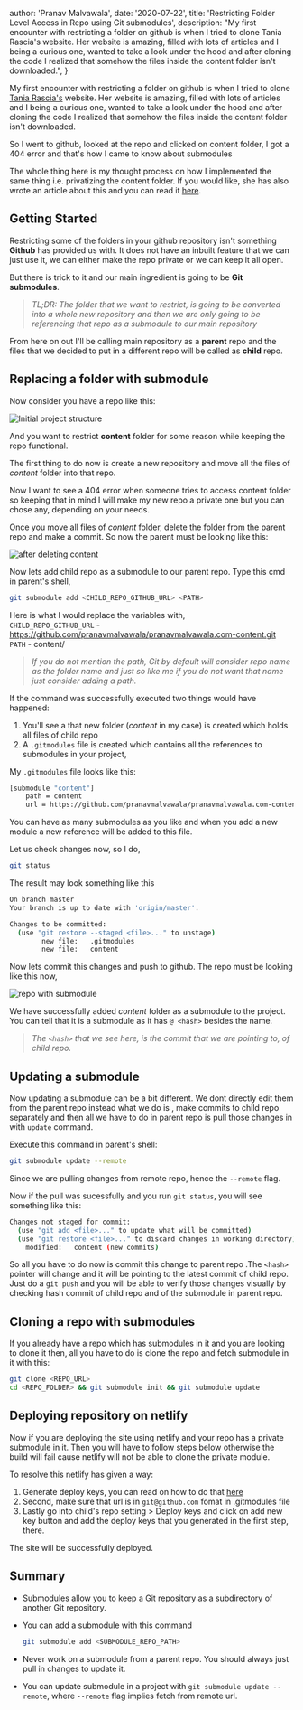 
  author: 'Pranav Malvawala',
  date: '2020-07-22',
  title: 'Restricting Folder Level Access in Repo using Git submodules',
  description:
    "My first encounter with restricting a folder on github is when I tried to clone Tania Rascia's website. Her website is amazing, filled with lots of articles and I being a curious one, wanted to take a look under the hood and after cloning the code I realized that somehow the files inside the content folder isn't downloaded.",
}


My first encounter with restricting a folder on github is when I tried to clone [Tania Rascia's](https://www.taniarascia.com/) website. Her website is amazing, filled with lots of articles and I being a curious one, wanted to take a look under the hood and after cloning the code I realized that somehow the files inside the content folder isn't downloaded.

So I went to github, looked at the repo and clicked on content folder, I got a 404 error and that's how I came to know about submodules

The whole thing here is my thought process on how I implemented the same thing i.e. privatizing the content folder. If you would like, she has also wrote an article about this and you can read it [here](https://www.taniarascia.com/git-submodules-private-content/).

## Getting Started

Restricting some of the folders in your github repository isn't something **Github** has provided us with. It does not have an inbuilt feature that we can just use it, we can either make the repo private or we can keep it all open.

But there is trick to it and our main ingredient is going to be **Git submodules**.

> _TL;DR: The folder that we want to restrict, is going to be converted into a whole new repository and then we are only going to be referencing that repo as a submodule to our main repository_

From here on out I'll be calling main repository as a **parent** repo and the files that we decided to put in a different repo will be called as **child** repo.

## Replacing a folder with submodule

Now consider you have a repo like this:

<Image src={initRepo} alt="Initial project structure" />

And you want to restrict **content** folder for some reason while keeping the repo functional.

The first thing to do now is create a new repository and move all the files of <i>content</i> folder into
that repo.

Now I want to see a 404 error when someone tries to access content folder so keeping that in mind I will make my new repo a private one but you can chose any, depending on your needs.

Once you move all files of <i>content</i> folder, delete the folder from the parent
repo and make a commit. So now the parent must be looking like this:

<Image src={deletedContent} alt="after deleting content" />

Now lets add child repo as a submodule to our parent repo. Type this cmd in parent's shell,

```bash
git submodule add <CHILD_REPO_GITHUB_URL> <PATH>
```

Here is what I would replace the variables with,  
`CHILD_REPO_GITHUB_URL` - https://github.com/pranavmalvawala/pranavmalvawala.com-content.git  
`PATH` - content/

> _If you do not mention the path, Git by default will consider repo name as the folder name and just so like me if you do not want that name just consider adding a path._

If the command was successfully executed two things would have happened:

1. You'll see a that new folder (_content_ in my case) is created which holds all files of child repo
2. A `.gitmodules` file is created which contains all the references to submodules in your project,

My `.gitmodules` file looks like this:

```bash
[submodule "content"]
	path = content
	url = https://github.com/pranavmalvawala/pranavmalvawala.com-content.git
```

You can have as many submodules as you like and when you add a new module a new reference will be added to this file.

Let us check changes now, so I do,

```bash
git status
```

The result may look something like this

```bash
On branch master
Your branch is up to date with 'origin/master'.

Changes to be committed:
  (use "git restore --staged <file>..." to unstage)
        new file:   .gitmodules
        new file:   content
```

Now lets commit this changes and push to github. The repo must be looking like this now,

<Image src={repoWithSubmodule} alt="repo with submodule" />

We have successfully added _content_ folder as a submodule to the project.
You can tell that it is a submodule as it has `@ <hash>` besides the name.

> _The `<hash>` that we see here, is the commit that we are pointing to, of child repo._

## Updating a submodule

Now updating a submodule can be a bit different. We dont directly edit them from the parent repo
instead what we do is , make commits to child repo separately and then all we have to do in parent repo
is pull those changes in with `update` command.

Execute this command in parent's shell:

```bash
git submodule update --remote
```

Since we are pulling changes from remote repo, hence the `--remote` flag.

Now if the pull was sucessfully and you run `git status`, you will see something like this:

```bash
Changes not staged for commit:
  (use "git add <file>..." to update what will be committed)
  (use "git restore <file>..." to discard changes in working directory)
	modified:   content (new commits)
```

So all you have to do now is commit this change to parent repo .The `<hash>` pointer will change and it will be pointing to the latest commit of child repo. Just do a `git push` and you will be able to verify those changes visually by checking hash commit of child repo and of the submodule in parent repo.

## Cloning a repo with submodules

If you already have a repo which has submodules in it and you are looking to clone it then,
all you have to do is clone the repo and fetch submodule in it with this:

```bash
git clone <REPO_URL>
cd <REPO_FOLDER> && git submodule init && git submodule update
```

## Deploying repository on netlify

Now if you are deploying the site using netlify and your repo has a private submodule in it.
Then you will have to follow steps below otherwise the build will fail cause netlify will not be able to clone the private module.

To resolve this netlify has given a way:

1. Generate deploy keys, you can read on how to do that [here](https://docs.netlify.com/configure-builds/repo-permissions-linking/#deploy-keys)
2. Second, make sure that url is in `git@github.com` fomat in .gitmodules file
3. Lastly go into child's repo setting > Deploy keys and click on add new key button and add the deploy keys that you generated in the first step, there.

The site will be successfully deployed.

## Summary

- Submodules allow you to keep a Git repository as a subdirectory of another Git repository.
- You can add a submodule with this command

  ```bash
  git submodule add <SUBMODULE_REPO_PATH>
  ```

- Never work on a submodule from a parent repo. You should always just pull in changes to update it.
- You can update submodule in a project with `git submodule update --remote`, where `--remote` flag implies fetch from remote url.
